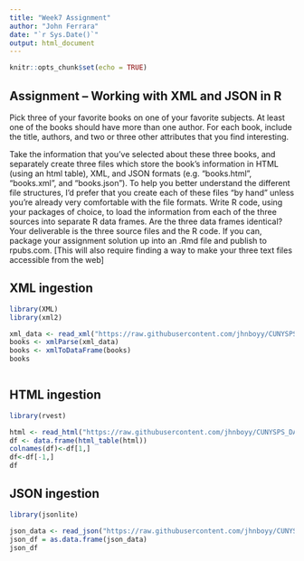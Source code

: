 ```yaml
---
title: "Week7 Assignment"
author: "John Ferrara"
date: "`r Sys.Date()`"
output: html_document
---
```


```r
knitr::opts_chunk$set(echo = TRUE)
```

## Assignment – Working with XML and JSON in R

Pick three of your favorite books on one of your favorite subjects. At least one of the books should have more
than one author. For each book, include the title, authors, and two or three other attributes that you find interesting.

Take the information that you’ve selected about these three books, and separately create three files which store the book’s information in HTML (using an html table), XML, and JSON formats (e.g. “books.html”, “books.xml”, and “books.json”). To help you better understand the different file structures, I’d prefer that you create each of these files “by hand” unless you’re already very comfortable with the file formats. 
Write R code, using your packages of choice, to load the information from each of the three sources into separate R data frames. Are the three data frames identical? 
Your deliverable is the three source files and the R code. If you can, package your assignment solution up into
an .Rmd file and publish to rpubs.com. [This will also require finding a way to make your three text files
accessible from the web]

## XML ingestion


```r
library(XML)
library(xml2)

xml_data <- read_xml("https://raw.githubusercontent.com/jhnboyy/CUNYSPS_DATA607/refs/heads/main/Week7/books.xml")
books <- xmlParse(xml_data)
books <- xmlToDataFrame(books)
books



```

## HTML ingestion


```r
library(rvest)

html <- read_html("https://raw.githubusercontent.com/jhnboyy/CUNYSPS_DATA607/refs/heads/main/Week7/books.html")
df <- data.frame(html_table(html))
colnames(df)<-df[1,]
df<-df[-1,]
df
```


## JSON ingestion

```r
library(jsonlite)

json_data <- read_json("https://raw.githubusercontent.com/jhnboyy/CUNYSPS_DATA607/refs/heads/main/Week7/books.json", simplifyVector = TRUE)
json_df = as.data.frame(json_data)
json_df
```

